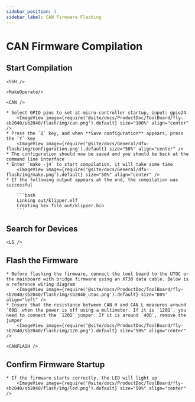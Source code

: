 ```yaml
---
sidebar_position: 3
sidebar_label: CAN Firmware Flashing
---
```



# CAN Firmware Compilation

## Start Compilation

    <SSH />

    <MakeOperate/>

    <CAN />

    * Select GPIO pins to set at micro-controller startup, input: gpio24
        <ImageView image={require('@site/docs/ProductDoc/ToolBoard/fly-sb2040/sb2040/flash/img/can.png').default} size="100%" align="center" />
    * Press the `Q` key, and when **Save configuration** appears, press the `Y` key
        <ImageView image={require('@site/docs/General/dfu-flash/img/configuration.png').default} size="50%" align="center" />
    * The configuration should now be saved and you should be back at the command line interface
    * Enter `make -j4` to start compilation, it will take some time
        <ImageView image={require('@site/docs/General/dfu-flash/img/make.png').default} size="50%" align="center" />
    * If the following output appears at the end, the compilation was successful

        ```bash
        Linking out/klipper.elf
        Creating hex file out/klipper.bin
        ```

## Search for Devices

    <LS />


## Flash the Firmware

    * Before flashing the firmware, connect the tool board to the UTOC or the mainboard with bridge firmware using an XT30 data cable. Below is a reference wiring diagram
        <ImageView image={require('@site/docs/ProductDoc/ToolBoard/fly-sb2040/sb2040/flash/img/sb2040_utoc.png').default} size="80%" align="left" />
    * Ensure that the resistance between CAN H and CAN L measures around `60Ω` when the power is off using a multimeter. If it is `120Ω`, you need to connect the `120Ω` jumper. If it is around `40Ω`, remove the jumper
        <ImageView image={require('@site/docs/ProductDoc/ToolBoard/fly-sb2040/sb2040/flash/img/120.png').default} size="50%" align="center" />

    <CANFLASH />

## Confirm Firmware Startup

    * If the firmware starts correctly, the LED will light up
        <ImageView image={require('@site/docs/ProductDoc/ToolBoard/fly-sb2040/sb2040/flash/img/led.png').default} size="50%" align="center" />

